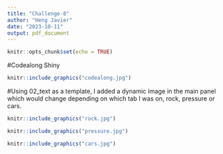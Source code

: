 ```yaml
---
title: "Challenge-8"
author: "Heng Javier"
date: "2023-10-11"
output: pdf_document
---
```


```r
knitr::opts_chunk$set(echo = TRUE)
```
#Codealong Shiny
```r
knitr::include_graphics("codealong.jpg") 
```


#Using 02_text as a template, I added a dynamic image in the main panel which would change depending on which tab I was on, rock, pressure or cars. 
```r
knitr::include_graphics("rock.jpg") 
```

```r
knitr::include_graphics("pressure.jpg") 
```
```r
knitr::include_graphics("cars.jpg") 
```
